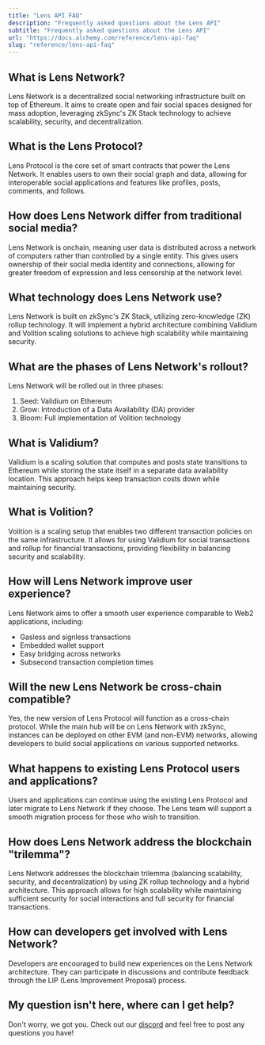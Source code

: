 ```yaml
---
title: "Lens API FAQ"
description: "Frequently asked questions about the Lens API"
subtitle: "Frequently asked questions about the Lens API"
url: "https://docs.alchemy.com/reference/lens-api-faq"
slug: "reference/lens-api-faq"
---
```


## What is Lens Network?

Lens Network is a decentralized social networking infrastructure built on top of Ethereum. It aims to create open and fair social spaces designed for mass adoption, leveraging zkSync's ZK Stack technology to achieve scalability, security, and decentralization.

## What is the Lens Protocol?

Lens Protocol is the core set of smart contracts that power the Lens Network. It enables users to own their social graph and data, allowing for interoperable social applications and features like profiles, posts, comments, and follows.

## How does Lens Network differ from traditional social media?

Lens Network is onchain, meaning user data is distributed across a network of computers rather than controlled by a single entity. This gives users ownership of their social media identity and connections, allowing for greater freedom of expression and less censorship at the network level.

## What technology does Lens Network use?

Lens Network is built on zkSync's ZK Stack, utilizing zero-knowledge (ZK) rollup technology. It will implement a hybrid architecture combining Validium and Volition scaling solutions to achieve high scalability while maintaining security.

## What are the phases of Lens Network's rollout?

Lens Network will be rolled out in three phases:

1. Seed: Validium on Ethereum
2. Grow: Introduction of a Data Availability (DA) provider
3. Bloom: Full implementation of Volition technology

## What is Validium?

Validium is a scaling solution that computes and posts state transitions to Ethereum while storing the state itself in a separate data availability location. This approach helps keep transaction costs down while maintaining security.

## What is Volition?

Volition is a scaling setup that enables two different transaction policies on the same infrastructure. It allows for using Validium for social transactions and rollup for financial transactions, providing flexibility in balancing security and scalability.

## How will Lens Network improve user experience?

Lens Network aims to offer a smooth user experience comparable to Web2 applications, including:

* Gasless and signless transactions
* Embedded wallet support
* Easy bridging across networks
* Subsecond transaction completion times

## Will the new Lens Network be cross-chain compatible?

Yes, the new version of Lens Protocol will function as a cross-chain protocol. While the main hub will be on Lens Network with zkSync, instances can be deployed on other EVM (and non-EVM) networks, allowing developers to build social applications on various supported networks.

## What happens to existing Lens Protocol users and applications?

Users and applications can continue using the existing Lens Protocol and later migrate to Lens Network if they choose. The Lens team will support a smooth migration process for those who wish to transition.

## How does Lens Network address the blockchain "trilemma"?

Lens Network addresses the blockchain trilemma (balancing scalability, security, and decentralization) by using ZK rollup technology and a hybrid architecture. This approach allows for high scalability while maintaining sufficient security for social interactions and full security for financial transactions.

## How can developers get involved with Lens Network?

Developers are encouraged to build new experiences on the Lens Network architecture. They can participate in discussions and contribute feedback through the LIP (Lens Improvement Proposal) process.

## My question isn't here, where can I get help?

Don't worry, we got you. Check out our [discord](https://discord.com/invite/alchemyplatform) and feel free to post any questions you have!
